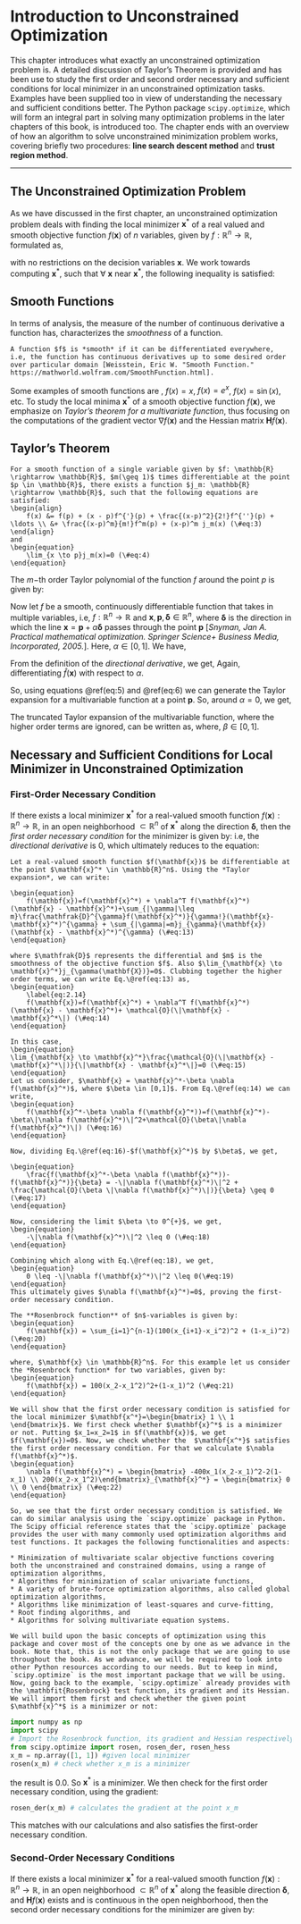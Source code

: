 # Introduction to Unconstrained Optimization

This chapter introduces what exactly an unconstrained optimization problem is. A detailed discussion of Taylor's Theorem is provided and has been use to study the first order and second order necessary and sufficient conditions for local minimizer in an unconstrained optimization tasks. Examples have been supplied too in view of understanding the necessary and sufficient conditions better. The Python package `scipy.optimize`, which will form an integral part in solving many optimization problems in the later chapters of this book, is introduced too. The chapter ends with an overview of how an algorithm to solve unconstrained minimization problem works, covering briefly two procedures: **line search descent method** and **trust region method**.

---

## The Unconstrained Optimization Problem

As we have discussed in the first chapter, an unconstrained optimization problem deals with finding the local minimizer $\mathbf{x}^*$ of a real valued and smooth objective function $f(\mathbf{x})$ of $n$ variables, given by $f: \mathbb{R}^n \rightarrow \mathbb{R}$, formulated as,

\begin{equation}
    \underset{\mathbf{x} \in \mathbb{R}^n}{\min f(\mathbf{x})} (\#eq:1)
\end{equation}
with no restrictions on the decision variables $\mathbf{x}$. We work towards computing $\mathbf{x}^*$, such that $\forall\ \mathbf{x}$ near $\mathbf{x}^*$, the following inequality is satisfied:
\begin{equation}
    f(\mathbf{x}^*) \leq f(\mathbf{x}) (\#eq:2)
\end{equation}

## Smooth Functions

In terms of analysis, the measure of the number of continuous derivative a function has, characterizes the *smoothness* of a function.

```definition
A function $f$ is *smooth* if it can be differentiated everywhere, i.e, the function has continuous derivatives up to some desired order over particular domain [Weisstein, Eric W. "Smooth Function." https://mathworld.wolfram.com/SmoothFunction.html].
```

Some examples of smooth functions are , $f(x) = x$, $f(x)=e^x$, $f(x)=\sin(x)$, etc. To study the local minima $\mathbf{x}^*$ of a smooth objective function $f(\mathbf{x})$, we emphasize on *Taylor's theorem for a multivariate function*, thus  focusing on the computations of the gradient vector $\nabla f(\mathbf{x})$ and the Hessian matrix $\mathbf{H} f(\mathbf{x})$.

## Taylor's Theorem

```theorem
For a smooth function of a single variable given by $f: \mathbb{R} \rightarrow \mathbb{R}$, $m(\geq 1)$ times differentiable at the point $p \in \mathbb{R}$, there exists a function $j_m: \mathbb{R} \rightarrow \mathbb{R}$, such that the following equations are satisfied:
\begin{align}
    f(x) &= f(p) + (x - p)f^{'}(p) + \frac{(x-p)^2}{2!}f^{''}(p) + \ldots \\ &+ \frac{(x-p)^m}{m!}f^m(p) + (x-p)^m j_m(x) (\#eq:3)
\end{align}
and 
\begin{equation}
    \lim_{x \to p}j_m(x)=0 (\#eq:4)
\end{equation}
```

The $m-$th order Taylor polynomial of the function $f$ around the point $p$ is given by:
\begin{align}
    P_m(x)&=f(p) + (x - p)f^{'}(p) + \frac{(x-p)^2}{2!}f^{''}(p) + \ldots \\ &+ \frac{(x-p)^m}{m!}f^m(p) (\#eq:5)
\end{align}

Now let $f$ be a smooth, continuously differentiable function that takes in multiple variables, i.e, $f: \mathbb{R}^n \rightarrow \mathbb{R}$ and $\mathbf{x}, \mathbf{p}, \mathbf{\delta} \in \mathbb{R}^n$, where $\mathbf{\delta}$ is the direction in which the line $\mathbf{x} = \mathbf{p}+\alpha \mathbf{\delta}$ passes through the point $\mathbf{p}$ [*Snyman, Jan A. Practical mathematical optimization. Springer Science+ Business Media, Incorporated, 2005.*]. Here, $\alpha \in [0,1]$. We have,
\begin{equation}
    f(\mathbf{x}) = f(\mathbf{p} + \alpha \mathbf{\delta}) (\#eq:6)
\end{equation}

From the definition of the *directional derivative*, we get,
\begin{equation}
    \frac{df(\mathbf{x})}{d\alpha}|\mathbf{\delta} = \nabla^T f(\mathbf{x})\mathbf{\delta}=\hat{f}(\mathbf{x}) (\#eq:7)
\end{equation}
Again, differentiating $\hat{f}(\mathbf{x})$ with respect to $\alpha$.

\begin{equation}
    \frac{d \hat{f}(\mathbf{x})}{d \alpha}|\mathbf{\delta} = \frac{d^2 f(\mathbf{x})}{d \alpha^2}=\nabla^T\hat{f}(\mathbf{x})\mathbf{\delta}=\mathbf{\delta}^T\mathbf{H}f(\mathbf{x})\mathbf{\delta} (\#eq:8)
\end{equation}

So, using equations \@ref(eq:5) and \@ref(eq:6) we can generate the Taylor expansion for a multivariable function at a point $\mathbf{p}$. So, around $\alpha = 0$, we get,
\begin{equation}
    f(\mathbf{x}) = f(\mathbf{p}+\alpha \mathbf{\delta}) = f(\mathbf{p}) + \nabla^Tf(\mathbf{p})\alpha \mathbf{\delta} + \frac{1}{2}\alpha \mathbf{\delta}^T\mathbf{H} f(\mathbf{p})\alpha \mathbf{\delta} + \ldots (\#eq:9)
\end{equation}

The truncated Taylor expansion of the multivariable function, where the higher order terms are ignored, can be written as,
\begin{equation}
    f(\mathbf{x}) = f(\mathbf{p}+\alpha \mathbf{\delta}) = f(\mathbf{p}) + \nabla^Tf(\mathbf{p})\alpha \mathbf{\delta} + \frac{1}{2}\alpha \mathbf{\delta}^T\mathbf{H} f(\mathbf{p}+\beta\mathbf{\delta})\alpha \mathbf{\delta} (\#eq:10) 
\end{equation}
where, $\beta \in [0,1]$.

## Necessary and Sufficient Conditions for Local Minimizer in Unconstrained Optimization

### First-Order Necessary Condition

If there exists a local minimizer $\mathbf{x}^*$ for a real-valued smooth function $f(\mathbf{x}): \mathbb{R}^n \rightarrow \mathbb{R}$, in an open neighborhood $\subset \mathbb{R}^n$ of $\mathbf{x}^*$ along the direction $\mathbf{\delta}$, then the *first order necessary condition* for the minimizer is given by:
\begin{equation}
    \nabla^Tf(\mathbf{x}^*)\mathbf{\delta}=0\ \forall\ \mathbf{\delta} \neq 0 (\#eq:11)
\end{equation}
i.e, the *directional derivative* is $0$, which ultimately reduces to the equation:
\begin{equation}
    \nabla f(\mathbf{x}^*)=0 (\#eq:12)
\end{equation}

```proof
Let a real-valued smooth function $f(\mathbf{x})$ be differentiable at the point $\mathbf{x}^* \in \mathbb{R}^n$. Using the *Taylor expansion*, we can write:

\begin{equation}
    f(\mathbf{x})=f(\mathbf{x}^*) + \nabla^T f(\mathbf{x}^*) (\mathbf{x} - \mathbf{x}^*)+\sum_{|\gamma|\leq m}\frac{\mathfrak{D}^{\gamma}f(\mathbf{x}^*)}{\gamma!}(\mathbf{x}-\mathbf{x}^*)^{\gamma} + \sum_{|\gamma|=m}j_{\gamma}(\mathbf{x})(\mathbf{x} - \mathbf{x}^*)^{\gamma} (\#eq:13)
\end{equation}

where $\mathfrak{D}$ represents the differential and $m$ is the smoothness of the objective function $f$. Also $\lim_{\mathbf{x} \to \mathbf{x}^*}j_{\gamma(\mathbf{X})}=0$. Clubbing together the higher order terms, we can write Eq.\@ref(eq:13) as,
\begin{equation}
    \label{eq:2.14}
    f(\mathbf{x})=f(\mathbf{x}^*) + \nabla^T f(\mathbf{x}^*) (\mathbf{x} - \mathbf{x}^*)+ \mathcal{O}(\|\mathbf{x} - \mathbf{x}^*\|) (\#eq:14)
\end{equation}

In this case,
\begin{equation}
\lim_{\mathbf{x} \to \mathbf{x}^*}\frac{\mathcal{O}(\|\mathbf{x} - \mathbf{x}^*\|)}{\|\mathbf{x} - \mathbf{x}^*\|}=0 (\#eq:15)
\end{equation}
Let us consider, $\mathbf{x} = \mathbf{x}^*-\beta \nabla f(\mathbf{x}^*)$, where $\beta \in [0,1]$. From Eq.\@ref(eq:14) we can write,
\begin{equation}
    f(\mathbf{x}^*-\beta \nabla f(\mathbf{x}^*))=f(\mathbf{x}^*)-\beta\|\nabla f(\mathbf{x}^*)\|^2+\mathcal{O}(\beta\|\nabla f(\mathbf{x}^*)\|) (\#eq:16)
\end{equation}

Now, dividing Eq.\@ref(eq:16)-$f(\mathbf{x}^*)$ by $\beta$, we get,

\begin{equation}
    \frac{f(\mathbf{x}^*-\beta \nabla f(\mathbf{x}^*))-f(\mathbf{x}^*)}{\beta} = -\|\nabla f(\mathbf{x}^*)\|^2 + \frac{\mathcal{O}(\beta \|\nabla f(\mathbf{x}^*)\|)}{\beta} \geq 0 (\#eq:17)
\end{equation}

Now, considering the limit $\beta \to 0^{+}$, we get,
\begin{equation}
    -\|\nabla f(\mathbf{x}^*)\|^2 \leq 0 (\#eq:18)
\end{equation}

Combining which along with Eq.\@ref(eq:18), we get,
\begin{equation}
    0 \leq -\|\nabla f(\mathbf{x}^*)\|^2 \leq 0(\#eq:19)
\end{equation}
This ultimately gives $\nabla f(\mathbf{x}^*)=0$, proving the first-order necessary condition. 
```

```example
The **Rosenbrock function** of $n$-variables is given by:
\begin{equation}
    f(\mathbf{x}) = \sum_{i=1}^{n-1}(100(x_{i+1}-x_i^2)^2 + (1-x_i)^2) (\#eq:20)
\end{equation}

where, $\mathbf{x} \in \mathbb{R}^n$. For this example let us consider the *Rosenbrock function* for two variables, given by:
\begin{equation}
    f(\mathbf{x}) = 100(x_2-x_1^2)^2+(1-x_1)^2 (\#eq:21)
\end{equation}

We will show that the first order necessary condition is satisfied for the local minimizer $\mathbf{x^*}=\begin{bmatrix} 1 \\ 1 \end{bmatrix}$. We first check whether $\mathbf{x}^*$ is a minimizer or not. Putting $x_1=x_2=1$ in $f(\mathbf{x})$, we get $f(\mathbf{x})=0$. Now, we check whether the  $\mathbf{x^*}$ satisfies the first order necessary condition. For that we calculate $\nabla f(\mathbf{x}^*)$. 
\begin{equation}
    \nabla f(\mathbf{x}^*) = \begin{bmatrix} -400x_1(x_2-x_1)^2-2(1-x_1) \\ 200(x_2-x_1^2)\end{bmatrix}_{\mathbf{x}^*} = \begin{bmatrix} 0 \\ 0 \end{bmatrix} (\#eq:22)
\end{equation}

So, we see that the first order necessary condition is satisfied. We can do similar analysis using the `scipy.optimize` package in Python. The Scipy official reference states that the `scipy.optimize` package provides the user with many commonly used optimization algorithms and test functions. It packages the following functionalities and aspects:
    
* Minimization of multivariate scalar objective functions covering both the unconstrained and constrained domains, using a range of optimization algorithms,
* Algorithms for minimization of scalar univariate functions,
* A variety of brute-force optimization algorithms, also called global optimization algorithms,
* Algorithms like minimization of least-squares and curve-fitting,
* Root finding algorithms, and
* Algorithms for solving multivariate equation systems.

We will build upon the basic concepts of optimization using this package and cover most of the concepts one by one as we advance in the book. Note that, this is not the only package that we are going to use throughout the book. As we advance, we will be required to look into other Python resources according to our needs. But to keep in mind, `scipy.optimize` is the most important package that we will be using. Now, going back to the example, `scipy.optimize` already provides with the \mathbfit{Rosenbrock} test function, its gradient and its Hessian. We will import them first and check whether the given point $\mathbf{x}^*$ is a minimizer or not:
```

```python
import numpy as np
import scipy
# Import the Rosenbrock function, its gradient and Hessian respectively
from scipy.optimize import rosen, rosen_der, rosen_hess
x_m = np.array([1, 1]) #given local minimizer
rosen(x_m) # check whether x_m is a minimizer
```

the result is $0.0$. So $\mathbf{x}^*$ is a minimizer. We then check for the first order necessary condition, using the gradient:

```python
rosen_der(x_m) # calculates the gradient at the point x_m
```

This matches with our calculations and also satisfies the first-order necessary condition.

### Second-Order Necessary Conditions

If there exists a local minimizer $\mathbf{x}^*$ for a real-valued smooth function $f(\mathbf{x}): \mathbb{R}^n \rightarrow \mathbb{R}$, in an open neighborhood $\subset \mathbb{R}^n$ of $\mathbf{x}^*$ along the feasible direction $\mathbf{\delta}$, and $\mathbf{H} f(\mathbf{x})$ exists and is continuous in the open neighborhood, then the second order necessary conditions for the minimizer are given by:
\begin{equation}
    \nabla^T f(\mathbf{x}^*)\mathbf{\delta} = 0, \forall\ \mathbf{\delta} \neq 0 (\#eq:23)
\end{equation}